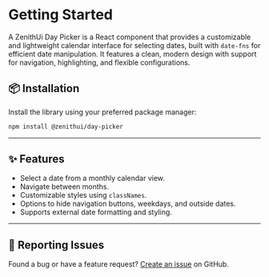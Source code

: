 # Getting Started

A ZenithUi Day Picker is a React component that provides a customizable and lightweight calendar interface for selecting dates, built with `date-fns` for efficient date manipulation. It features a clean, modern design with support for navigation, highlighting, and flexible configurations.

## 📦 Installation

Install the library using your preferred package manager:

```sh npm2yarn copy
npm install @zenithui/day-picker
```

---

## ✨ Features

- Select a date from a monthly calendar view.
- Navigate between months.
- Customizable styles using `classNames`.
- Options to hide navigation buttons, weekdays, and outside dates.
- Supports external date formatting and styling.

---

## 🐛 Reporting Issues

Found a bug or have a feature request? [Create an issue](https://github.com/ChanduBobbili/ZenithUi/issues) on GitHub.
